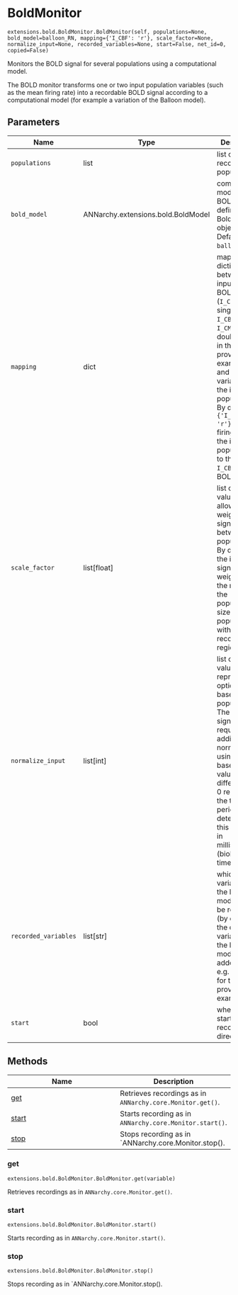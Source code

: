 # BoldMonitor { #ANNarchy.extensions.bold.BoldMonitor.BoldMonitor }

`extensions.bold.BoldMonitor.BoldMonitor(self, populations=None, bold_model=balloon_RN, mapping={'I_CBF': 'r'}, scale_factor=None, normalize_input=None, recorded_variables=None, start=False, net_id=0, copied=False)`

Monitors the BOLD signal for several populations using a computational model.

The BOLD monitor transforms one or two input population variables (such as the mean firing rate) into a recordable BOLD signal according to a computational model (for example a variation of the Balloon model).

## Parameters

| Name                 | Type                               | Description                                                                                                                                                                                                                                                                                                                   | Default          |
|----------------------|------------------------------------|-------------------------------------------------------------------------------------------------------------------------------------------------------------------------------------------------------------------------------------------------------------------------------------------------------------------------------|------------------|
| `populations`        | list                               | list of recorded populations.                                                                                                                                                                                                                                                                                                 | `None`           |
| `bold_model`         | ANNarchy.extensions.bold.BoldModel | computational model for BOLD signal defined as a BoldModel object. Default is `balloon_RN`.                                                                                                                                                                                                                                   | `balloon_RN`     |
| `mapping`            | dict                               | mapping dictionary between the inputs of the BOLD model (`I_CBF` for single inputs, `I_CBF` and `I_CMRO2` for double inputs in the provided examples) and the variables of the input populations. By default, `{'I_CBF': 'r'}` maps the firing rate `r` of the input population(s) to the variable `I_CBF` of the BOLD model. | `{'I_CBF': 'r'}` |
| `scale_factor`       | list\[float\]                      | list of float values to allow a weighting of signals between populations. By default, the input signal is weighted by the ratio of the population size to all populations within the recorded region.                                                                                                                         | `None`           |
| `normalize_input`    | list\[int\]                        | list of integer values which represent a optional baseline per population. The input signals will require an additional normalization using a baseline value. A value different from 0 represents the time period for determing this baseline in milliseconds (biological time).                                              | `None`           |
| `recorded_variables` | list\[str\]                        | which variables of the BOLD model should be recorded? (by default, the output variable of the BOLD model is added, e.g. ["BOLD"] for the provided examples).                                                                                                                                                                  | `None`           |
| `start`              | bool                               | whether to start recording directly.                                                                                                                                                                                                                                                                                          | `False`          |

## Methods

| Name | Description |
| --- | --- |
| [get](#ANNarchy.extensions.bold.BoldMonitor.BoldMonitor.get) | Retrieves recordings as in `ANNarchy.core.Monitor.get()`. |
| [start](#ANNarchy.extensions.bold.BoldMonitor.BoldMonitor.start) | Starts recording as in `ANNarchy.core.Monitor.start()`. |
| [stop](#ANNarchy.extensions.bold.BoldMonitor.BoldMonitor.stop) | Stops recording as in `ANNarchy.core.Monitor.stop(). |

### get { #ANNarchy.extensions.bold.BoldMonitor.BoldMonitor.get }

`extensions.bold.BoldMonitor.BoldMonitor.get(variable)`

Retrieves recordings as in `ANNarchy.core.Monitor.get()`.

### start { #ANNarchy.extensions.bold.BoldMonitor.BoldMonitor.start }

`extensions.bold.BoldMonitor.BoldMonitor.start()`

Starts recording as in `ANNarchy.core.Monitor.start()`.

### stop { #ANNarchy.extensions.bold.BoldMonitor.BoldMonitor.stop }

`extensions.bold.BoldMonitor.BoldMonitor.stop()`

Stops recording as in `ANNarchy.core.Monitor.stop().